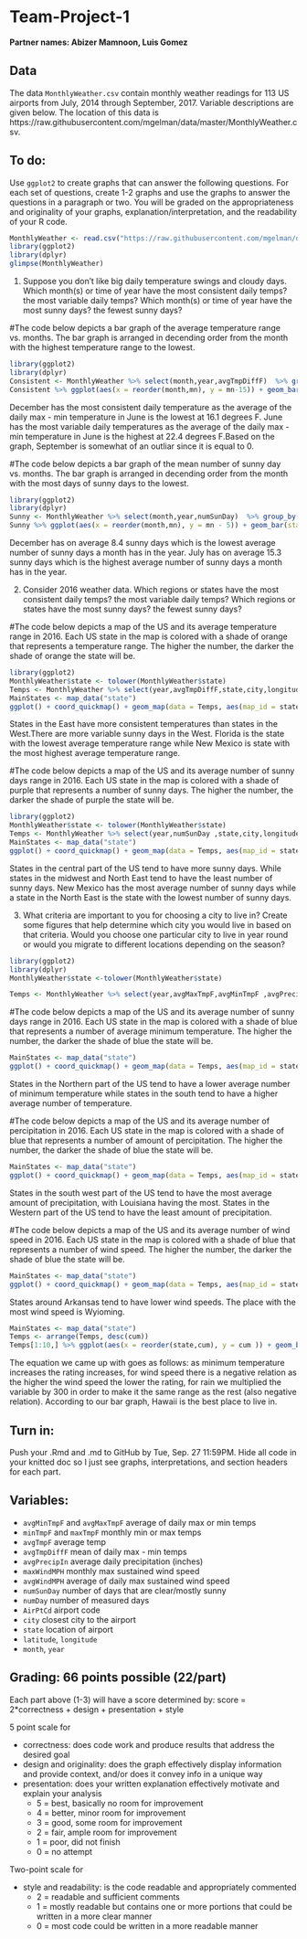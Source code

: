 # Team-Project-1

**Partner names: Abizer Mamnoon, Luis Gomez**

## Data
The data `MonthlyWeather.csv` contain monthly weather readings for 113 US airports from July, 2014 through September, 2017. Variable descriptions are given below. The location of this data is https://raw.githubusercontent.com/mgelman/data/master/MonthlyWeather.csv. 

## To do:
Use `ggplot2` to create graphs that can answer the following questions. For each set of questions, create 1-2 graphs and use the graphs to answer the questions in a paragraph or two. You will be graded on the appropriateness and originality of your graphs, explanation/interpretation, and the readability of your R code.

```r
MonthlyWeather <- read.csv("https://raw.githubusercontent.com/mgelman/data/master/MonthlyWeather.csv")
library(ggplot2)
library(dplyr)
glimpse(MonthlyWeather)
```

1. Suppose you don't like big daily temperature swings and cloudy days. Which month(s) or time of year have the most consistent daily temps? the most variable daily temps? Which month(s) or time of year have the most sunny days? the fewest sunny days?

#The code below depicts a bar graph of the average temperature range vs. months. The bar graph is arranged in decending order from the month with the highest temperature range to the lowest. 
```r
library(ggplot2)
library(dplyr)
Consistent <- MonthlyWeather %>% select(month,year,avgTmpDiffF)  %>% group_by(month) %>% summarize(mn = round(mean(avgTmpDiffF),2))%>% arrange(mn)
Consistent %>% ggplot(aes(x = reorder(month,mn), y = mn-15)) + geom_bar(stat = 'identity')  + coord_flip() + xlab("Months") + ylab("Average Temperature Range (F) -15 ") + ggtitle("Average Temperature Range per Month")
```

December has the most consistent daily temperature as the average of the daily max - min temperature in June is the lowest at 16.1 degrees F. June has the most variable daily temperatures as the average of the daily max - min temperature in June is the highest at 22.4 degrees F.Based on the graph, September is somewhat of an outliar since it is equal to 0. 


#The code below depicts a bar graph of the mean number of sunny day vs. months. The bar graph is arranged in decending order from the month with the most days of sunny days to the lowest.
```r
library(ggplot2)
library(dplyr)
Sunny <- MonthlyWeather %>% select(month,year,numSunDay)  %>% group_by(month) %>% summarize(mn = round(mean(numSunDay),2)) %>% arrange(desc(mn))
Sunny %>% ggplot(aes(x = reorder(month,mn), y = mn - 5)) + geom_bar(stat = 'identity') + coord_flip() + xlab("Months") + ylab("Mean Number of Sunny Days - 5") + ggtitle("Average Number of Sunny Days per Month")
```

December has on average 8.4 sunny days which is the lowest average number of sunny days a month has in the year. July has on average 15.3 sunny days which is the highest average number of sunny days a month has in the year.

2. Consider 2016 weather data. Which regions or states  have the most consistent daily temps? the most variable daily temps? Which regions or states have the most sunny days? the fewest sunny days?


#The code below depicts a map of the US and its average temperature range in 2016. Each US state in the map is colored with a shade of orange that represents a temperature range. The higher the number, the darker the shade of orange the state will be.   
```r
library(ggplot2)
MonthlyWeather$state <- tolower(MonthlyWeather$state)
Temps <- MonthlyWeather %>% select(year,avgTmpDiffF,state,city,longitude,latitude) %>% filter(year == 2016) %>% group_by(state) %>% summarize(mn = round(mean(avgTmpDiffF),2))%>% arrange(mn)
MainStates <- map_data("state")
ggplot() + coord_quickmap() + geom_map(data = Temps, aes(map_id = state, fill = mn), map = MainStates) + expand_limits(x = MainStates$long, y = MainStates$lat) + ggtitle(" 2016 Average Range of Temperatures in US States") + scale_fill_distiller(palette = "Oranges")
```

States in the East have more consistent temperatures than states in the West.There are more variable sunny days in the West. Florida is the state with the lowest average temperature range while New Mexico is state with the most highest average temperature range. 



#The code below depicts a map of the US and its average number of sunny days range in 2016. Each US state in the map is colored with a shade of purple that represents a number of sunny days. The higher the number, the darker the shade of purple the state will be.   
```r
library(ggplot2)
MonthlyWeather$state <- tolower(MonthlyWeather$state)
Temps <- MonthlyWeather %>% select(year,numSunDay ,state,city,longitude,latitude) %>% filter(year == 2016) %>% group_by(state) %>% summarize(mn = round(mean(numSunDay),2))%>% arrange(mn)
MainStates <- map_data("state")
ggplot() + coord_quickmap() + geom_map(data = Temps, aes(map_id = state, fill = mn), map = MainStates) + expand_limits(x = MainStates$long, y = MainStates$lat) + ggtitle(" 2016 Average Number of Sunny Days in US States") + scale_fill_gradient(low = "lightpink", high = "purple4")
```
States in the central part of the US tend to have more sunny days. While states in the midwest and North East tend to have the least number of sunny days. New Mexico has the most average number of sunny days while a state in the North East is the state with the lowest number of sunny days.  

3. What criteria are important to you for choosing a city to live in? Create some figures that help determine which city you would live in based on that criteria. Would you choose one particular city to live in year round or would you migrate to different locations depending on the season?


```r
library(ggplot2)
library(dplyr)
MonthlyWeather$state <-tolower(MonthlyWeather$state)

Temps <- MonthlyWeather %>% select(year,avgMaxTmpF,avgMinTmpF ,avgPrecipIn,avgWindMPH,state,city,longitude,latitude) %>% filter(year == 2016) %>% group_by(state) %>% summarize(max_temp = round(mean(avgMaxTmpF),2), min_temp = round(mean(avgMinTmpF),2), rain = round(mean(avgPrecipIn),2), wind_speed = round(mean(avgWindMPH),2)) %>% mutate(min_temp_point = ifelse(min_temp > 60 & min_temp <= 70, 2, 1), rain_point = ifelse(rain < 0.05, 2,1), wind_point = ifelse(wind_speed < 12, 2, 1), cum = min_temp - 300*rain - wind_speed)

```



#The code below depicts a map of the US and its average number of sunny days range in 2016. Each US state in the map is colored with a shade of blue that represents a number of average minimum temperature. The higher the number, the darker the shade of blue the state will be.

```r
MainStates <- map_data("state")
ggplot() + coord_quickmap() + geom_map(data = Temps, aes(map_id = state, fill = min_temp), map = MainStates) + expand_limits(x = MainStates$long, y = MainStates$lat) + ggtitle(" 2016 Average Minimum Temperature in US States") + scale_fill_distiller()
```
States in the Northern part of the US tend to have a lower average number of minimum temperature while states in the south tend to have a higher average number of temperature. 


#The code below depicts a map of the US and its average number of percipitation in 2016. Each US state in the map is colored with a shade of blue that represents a number of amount of percipitation. The higher the number, the darker the shade of blue the state will be.
```r
MainStates <- map_data("state")
ggplot() + coord_quickmap() + geom_map(data = Temps, aes(map_id = state, fill = rain), map = MainStates) + expand_limits(x = MainStates$long, y = MainStates$lat) + ggtitle(" 2016 Average Precipitation in US States") + scale_fill_distiller()
```
States in the south west part of the US tend to have the most average amount of precipitation, with Louisiana having the most. States in the Western part of the US tend to have the least amount of precipitation. 


#The code below depicts a map of the US and its average number of wind speed in 2016. Each US state in the map is colored with a shade of blue that represents a number of wind speed. The higher the number, the darker the shade of blue the state will be.
```r
MainStates <- map_data("state")
ggplot() + coord_quickmap() + geom_map(data = Temps, aes(map_id = state, fill = wind_speed), map = MainStates) + expand_limits(x = MainStates$long, y = MainStates$lat) + ggtitle(" 2016 Average Wind Speed in US States") + scale_fill_distiller()
```
States around Arkansas tend to have lower wind speeds. The place with the most wind speed is Wyioming. 



```r
MainStates <- map_data("state")
Temps <- arrange(Temps, desc(cum)) 
Temps[1:10,] %>% ggplot(aes(x = reorder(state,cum), y = cum )) + geom_bar(stat = 'identity') + coord_flip() + xlab("States") + ylab("Cumulative Score") + ggtitle("Ranking of States") + geom_text(aes(label = cum),nudge_y = 2, size = 2)
```
The equation we came up with goes as follows: as minimum temperature increases the rating increases, for wind speed there is a negative relation as the higher the wind speed the lower the rating, for rain we multiplied the variable by 300 in order to make it the same range as the rest (also negative relation). According to our bar graph, Hawaii is the best place to live in. 


## Turn in:
Push your .Rmd and .md to GitHub by Tue, Sep. 27 11:59PM. Hide all code in your knitted doc so I just see graphs, interpretations, and section headers for each part. 

## Variables:

- `avgMinTmpF` and `avgMaxTmpF` average of daily max or min temps
- `minTmpF` and `maxTmpF` monthly min or max temps 
- `avgTmpF` average temp 
- `avgTmpDiffF` mean of daily max - min temps
- `avgPrecipIn` average daily precipitation (inches)
- `maxWindMPH` monthly max sustained wind speed
- `avgWindMPH` average of daily max sustained wind speed
- `numSunDay` number of days that are clear/mostly sunny
- `numDay` number of measured days 
- `AirPtCd` airport code
- `city` closest city to the airport
- `state` location of airport
- `latitude`, `longitude`
- `month`, `year`

## Grading: 66 points possible (22/part)

Each part above (1-3) will have a score determined by:
score = 2*correctness + design + presentation + style

5 point scale for 

- correctness: does code work and produce results that address the desired goal
- design and originality: does the graph effectively display information and provide context, and/or does it convey info in a unique way
- presentation: does your written explanation effectively motivate and explain your analysis  
  - 5 = best, basically no room for improvement
  - 4 = better, minor room for improvement
  - 3 = good, some room for improvement
  - 2 = fair, ample room for improvement
  - 1 = poor, did not finish
  - 0 = no attempt

Two-point scale for

- style and readability: is the code readable and appropriately commented
  - 2 = readable and sufficient comments
  - 1 = mostly readable but contains one or more portions that could be written in a more clear manner
  - 0 = most code could be written in a more readable manner 

